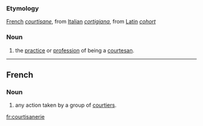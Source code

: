 ===Etymology===
[[French]] ''[[courtisane]]'', from [[Italian]] ''[[cortigiana]]'', from [[Latin]] ''[[cohort]]''

===Noun===
# the [[practice]] or [[profession]] of being a [[courtesan]]. 

----

==French==

===Noun===
# any action taken by a group of [[courtier]]s.

[[fr:courtisanerie]]